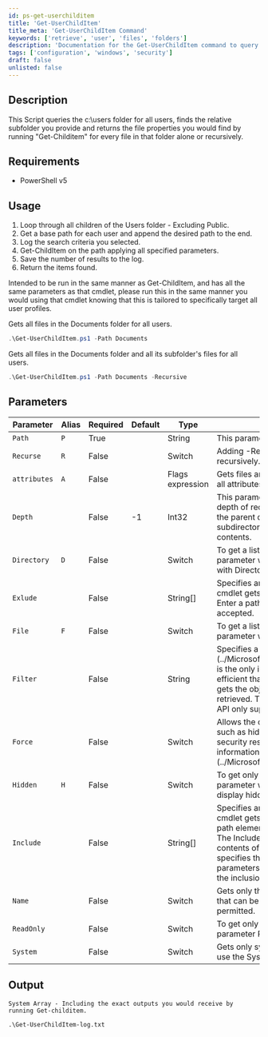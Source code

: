 ```yaml
---
id: ps-get-userchilditem
title: 'Get-UserChildItem'
title_meta: 'Get-UserChildItem Command'
keywords: ['retrieve', 'user', 'files', 'folders']
description: 'Documentation for the Get-UserChildItem command to query the c:\\users folder for all users, find the relative subfolder you provide, and return the file properties you would find by running "Get-ChildItem".'
tags: ['configuration', 'windows', 'security']
draft: false
unlisted: false
---
```

## Description
This Script queries the c:\\users folder for all users, finds the relative subfolder you provide and returns the file properties you would find by running "Get-Childitem" for every file in that folder alone or recursively.

## Requirements
- PowerShell v5

## Usage
1. Loop through all children of the Users folder - Excluding Public.
2. Get a base path for each user and append the desired path to the end.
3. Log the search criteria you selected.
4. Get-ChildItem on the path applying all specified parameters.
5. Save the number of results to the log.
6. Return the items found.


Intended to be run in the same manner as Get-ChildItem, and has all the same parameters as that cmdlet, please run this in the same manner you would using that cmdlet knowing that this is tailored to specifically target all user profiles.

Gets all files in the Documents folder for all users.

```powershell
.\Get-UserChildItem.ps1 -Path Documents
```

Gets all files in the Documents folder and all its subfolder's files for all users.

```powershell
.\Get-UserChildItem.ps1 -Path Documents -Recursive
```



## Parameters
| Parameter         | Alias | Required  | Default   | Type      | Description                               |
| ----------------- | ----- | --------- | --------- | --------- | ----------------------------------------- |
| `Path`            | `P`   | True      |           | String    | This parameter holds the relative path found after C:\Users\\(userName)\                                           |
| `Recurse`       | `R`   | False     |           | Switch    | Adding -Recursive will tell the script that you are wanting all files recursively.                            |
| `attributes`      | `A`   | False     |           | Flags expression | Gets files and folders with the specified attributes. This parameter supports all attributes and lets you specify complex combinations of attributes. |
| `Depth`           |       | False     |    -1     | Int32     | This parameter was added in PowerShell 5.0 and enables you to control the depth of recursion. By default, `Get-UserChildItem` displays the contents of the parent directory. The Depth parameter determines the number of subdirectory levels that are included in the recursion and displays the contents. |
| `Directory`       | `D`   | False     |           | Switch    | To get a list of directories, use the Directory parameter or the Attributes parameter with the Directory property. You can use the Recurse parameter with Directory . |
| `Exlude`          |       | False     |           | String[]  | Specifies an array of one or more string patterns to be matched as the cmdlet gets child items. Any matching item is excluded from the output. Enter a path element or pattern, such as ` .txt` or `A `. Wildcard characters are accepted.|
| `File`            | `F`   | False     |           | Switch     | To get a list of files, use the File parameter. You can use the Recurse parameter with File.|
| `Filter`          |       | False     |           | String     | Specifies a filter to qualify the Path parameter. The FileSystem (../Microsoft.PowerShell.Core/About/about_FileSystem_Provider.md)provider is the only installed PowerShell provider that supports filters. Filters are more efficient than other parameters. The provider applies filter when the cmdlet gets the objects rather than having PowerShell filter the objects after they're retrieved. The filter string is passed to the .NET API to enumerate files. The API only supports `*` and `?` wildcards.|
| `Force`           |       | False     |           | Switch      |Allows the cmdlet to get items that otherwise can't be accessed by the user, such as hidden or system files. The Force parameter doesn't override security restrictions. Implementation varies among providers. For more information, see about_Providers (../Microsoft.PowerShell.Core/About/about_Providers.md). |
| `Hidden`          |  `H`  | False     |           | Switch      | To get only hidden items, use the Hidden parameter or the Attributes parameter with the Hidden property. By default, `Get-ChildItem` doesn't display hidden items. Use the Force parameter to get hidden items.|
| `Include`         |       | False     |           | String[]    | Specifies an array of one or more string patterns to be matched as the cmdlet gets child items. Any matching item is included in the output. Enter a path element or pattern, such as `"*.txt"`. Wildcard characters are permitted. The Include parameter is effective only when the command includes the contents of an item, such as `C:\Windows*`, where the wildcard character specifies the contents of the `C:\Windows` directory. The Include and Exclude parameters can be used together. However, the exclusions are applied after the inclusions, which can affect the final output. |
| `Name`            |       | False     |           | Switch        | Gets only the names of the items in the location. The output is a string object that can be sent down the pipeline to other commands. Wildcards are permitted.|
| `ReadOnly`        |       | False     |           | Switch        | To get only read-only items, use the ReadOnly parameter or the Attributes parameter ReadOnly property.|
| `System`          |       | False     |           | Switch        | Gets only system files and directories. To get only system files and folders, use the System parameter or Attributes parameter System property.|



## Output
    
    System Array - Including the exact outputs you would receive by running Get-childitem.
    
    .\Get-UserChildItem-log.txt
    









